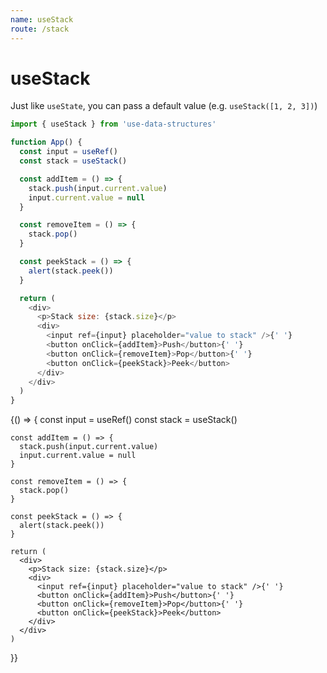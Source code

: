 ```yaml
---
name: useStack
route: /stack
---
```



# useStack

Just like `useState`, you can pass a default value (e.g. `useStack([1, 2, 3])`)

```js
import { useStack } from 'use-data-structures'

function App() {
  const input = useRef()
  const stack = useStack()

  const addItem = () => {
    stack.push(input.current.value)
    input.current.value = null
  }

  const removeItem = () => {
    stack.pop()
  }

  const peekStack = () => {
    alert(stack.peek())
  }

  return (
    <div>
      <p>Stack size: {stack.size}</p>
      <div>
        <input ref={input} placeholder="value to stack" />{' '}
        <button onClick={addItem}>Push</button>{' '}
        <button onClick={removeItem}>Pop</button>{' '}
        <button onClick={peekStack}>Peek</button>
      </div>
    </div>
  )
}
```

<Playground>
  {() => {
    const input = useRef()
    const stack = useStack()

    const addItem = () => {
      stack.push(input.current.value)
      input.current.value = null
    }

    const removeItem = () => {
      stack.pop()
    }

    const peekStack = () => {
      alert(stack.peek())
    }

    return (
      <div>
        <p>Stack size: {stack.size}</p>
        <div>
          <input ref={input} placeholder="value to stack" />{' '}
          <button onClick={addItem}>Push</button>{' '}
          <button onClick={removeItem}>Pop</button>{' '}
          <button onClick={peekStack}>Peek</button>
        </div>
      </div>
    )

}}

</Playground>
